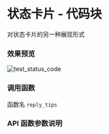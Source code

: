 
# 状态卡片 - 代码块
对状态卡片的另一种展现形式

### 效果预览
![test_status_code](../../public/template/test_status_code.jpg)

### 调用函数
函数名
`reply_tips`

### API 函数参数说明

<Table rowData={[['text','string','是','-','卡片内传入的内容'],['status','"success" | "warning" | "error"','否','"success"','卡片颜色状态']]}></Table>
